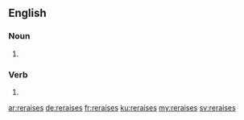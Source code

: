 ==English==

===Noun===

{{head|en|plural}}

# {{plural of|reraise|lang=en}}

===Verb===

{{head|en}}

# {{en-third-person singular of|reraise}}

[[ar:reraises]]
[[de:reraises]]
[[fr:reraises]]
[[ku:reraises]]
[[my:reraises]]
[[sv:reraises]]